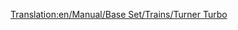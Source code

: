 [[Translation:en/Manual/Base Set/Trains/Turner Turbo]]
{{it/Manuale/Set base/Treni/StatLocomotive|Image=[[File:en/Manual/Base Set/Trains/Turnerturbo.png]]
|Name=Turner Turbo
|Cost=€ 82.030
|Speed=160 km/h (100 mph)
|Weight=190 t
|Power=3.549 hp (2,611 kW)
|Annual=€ 6.246
|Designed=1976
|Lifespan=22 
|Capacity=N/A
|Description=
|Real-life=La Turner Turbo è basta sul modello reale UAC [https://www.wikipedia.org/wiki/Turbo_(train) Turbo-Train].
}}